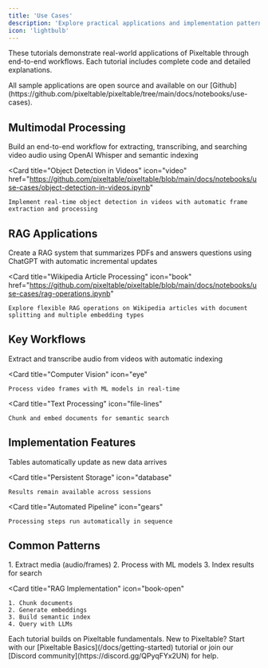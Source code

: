 ```yaml
---
title: 'Use Cases'
description: 'Explore practical applications and implementation patterns with Pixeltable'
icon: 'lightbulb'
---
```


These tutorials demonstrate real-world applications of Pixeltable through end-to-end workflows. Each tutorial includes complete code and detailed explanations.

<Info>
All sample applications are open source and available on our [Github](https://github.com/pixeltable/pixeltable/tree/main/docs/notebooks/use-cases).
</Info>

## Multimodal Processing

<CardGroup cols={2}>
  <Card
    title="Audio Transcription Pipeline"
    icon="waveform"
    href="https://github.com/pixeltable/pixeltable/blob/main/docs/notebooks/use-cases/audio-transcriptions.ipynb"
  >
    Build an end-to-end workflow for extracting, transcribing, and searching video audio using OpenAI Whisper and semantic indexing
  </Card>

  <Card
    title="Object Detection in Videos"
    icon="video"
    href="https://github.com/pixeltable/pixeltable/blob/main/docs/notebooks/use-cases/object-detection-in-videos.ipynb"
  >
    Implement real-time object detection in videos with automatic frame extraction and processing
  </Card>
</CardGroup>

## RAG Applications

<CardGroup cols={2}>
  <Card
    title="Document Question Answering"
    icon="message-question"
    href="https://github.com/pixeltable/pixeltable/blob/main/docs/notebooks/use-cases/rag-demo.ipynb"
  >
    Create a RAG system that summarizes PDFs and answers questions using ChatGPT with automatic incremental updates
  </Card>

  <Card
    title="Wikipedia Article Processing"
    icon="book"
    href="https://github.com/pixeltable/pixeltable/blob/main/docs/notebooks/use-cases/rag-operations.ipynb"
  >
    Explore flexible RAG operations on Wikipedia articles with document splitting and multiple embedding types
  </Card>
</CardGroup>

## Key Workflows

<CardGroup cols={3}>
  <Card
    title="Audio Processing"
    icon="microphone"
  >
    Extract and transcribe audio from videos with automatic indexing
  </Card>

  <Card
    title="Computer Vision"
    icon="eye"
  >
    Process video frames with ML models in real-time
  </Card>

  <Card
    title="Text Processing"
    icon="file-lines"
  >
    Chunk and embed documents for semantic search
  </Card>
</CardGroup>

## Implementation Features

<CardGroup cols={3}>
  <Card
    title="Incremental Updates"
    icon="rotate"
  >
    Tables automatically update as new data arrives
  </Card>

  <Card
    title="Persistent Storage"
    icon="database"
  >
    Results remain available across sessions
  </Card>

  <Card
    title="Automated Pipeline"
    icon="gears"
  >
    Processing steps run automatically in sequence
  </Card>
</CardGroup>

## Common Patterns

<CardGroup cols={2}>
  <Card
    title="Media Processing Pipeline"
    icon="film"
  >
    1. Extract media (audio/frames)
    2. Process with ML models
    3. Index results for search
  </Card>

  <Card
    title="RAG Implementation"
    icon="book-open"
  >
    1. Chunk documents
    2. Generate embeddings
    3. Build semantic index
    4. Query with LLMs
  </Card>
</CardGroup>

<Note>
  Each tutorial builds on Pixeltable fundamentals. New to Pixeltable? Start with our [Pixeltable Basics](/docs/getting-started) tutorial or join our [Discord community](https://discord.gg/QPyqFYx2UN) for help.
</Note>